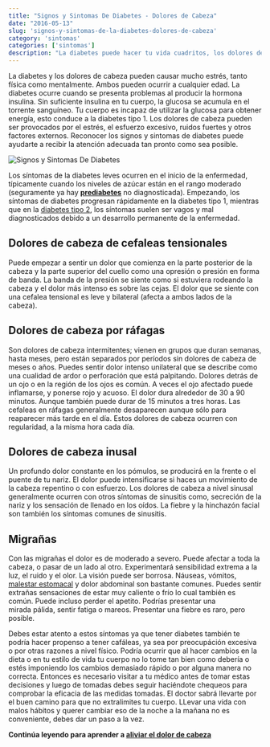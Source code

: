 ```yaml
---
title: "Signos y Sintomas De Diabetes - Dolores de Cabeza"
date: "2016-05-13"
slug: 'signos-y-sintomas-de-la-diabetes-dolores-de-cabeza'
category: 'sintomas'
categories: ['sintomas']
description: "La diabetes puede hacer tu vida cuadritos, los dolores de cabeza son un síntomas de diabetes que te ayudará ha identificarla temprano"
---
```


La diabetes y los dolores de cabeza pueden causar mucho estrés, tanto física como mentalmente. Ambos pueden ocurrir a cualquier edad. La diabetes ocurre cuando se presenta problemas al producir la hormona insulina. Sin suficiente insulina en tu cuerpo, la glucosa se acumula en el torrente sanguíneo. Tu cuerpo es incapaz de utilizar la glucosa para obtener energía, esto conduce a la diabetes tipo 1. Los dolores de cabeza pueden ser provocados por el estrés, el esfuerzo excesivo, ruidos fuertes y otros factores externos. Reconocer los signos y sintomas de diabetes puede ayudarte a recibir la atención adecuada tan pronto como sea posible.


![Signos y Sintomas De Diabetes](/images/signos-sintomas-diabetes-dolores-cabeza.webp)

Los síntomas de la diabetes leves ocurren en el inicio de la enfermedad, típicamente cuando los niveles de azúcar están en el rango moderado (seguramente ya hay [**prediabetes**](/las-5-cosas-que-hay-que-saber-sobre-la-prediabetes/) no diagnosticada). Empezando, los síntomas de diabetes progresan rápidamente en la diabetes tipo 1, mientras que en la [diabetes tipo 2](/diabetes-tipo-2/), los síntomas suelen ser vagos y mal diagnosticados debido a un desarrollo permanente de la enfermedad.

## Dolores de cabeza de cefaleas tensionales

Puede empezar a sentir un dolor que comienza en la parte posterior de la cabeza y la parte superior del cuello como una opresión o presión en forma de banda. La banda de la presión se siente como si estuviera rodeando la cabeza y el dolor más intenso es sobre las cejas. El dolor que se siente con una cefalea tensional es leve y bilateral (afecta a ambos lados de la cabeza).

## Dolores de cabeza por ráfagas

Son dolores de cabeza intermitentes; vienen en grupos que duran semanas, hasta meses, pero están separados por períodos sin dolores de cabeza de meses o años. Puedes sentir dolor intenso unilateral que se describe como una cualidad de ardor o perforación que está palpitando. Dolores detrás de un ojo o en la región de los ojos es común. A veces el ojo afectado puede inflamarse, y ponerse rojo y acuoso. El dolor dura alrededor de 30 a 90 minutos. Aunque también puede durar de 15 minutos a tres horas. Las cefaleas en ráfagas generalmente desaparecen aunque sólo para reaparecer más tarde en el día. Estos dolores de cabeza ocurren con regularidad, a la misma hora cada día.

## Dolores de cabeza inusal

Un profundo dolor constante en los pómulos, se producirá en la frente o el puente de tu nariz. El dolor puede intensificarse si haces un movimiento de la cabeza repentino o con esfuerzo. Los dolores de cabeza a nivel sinusal generalmente ocurren con otros síntomas de sinusitis como, secreción de la nariz y los sensación de llenado en los oídos. La fiebre y la hinchazón facial son también los síntomas comunes de sinusitis.

## Migrañas

Con las migrañas el dolor es de moderado a severo. Puede afectar a toda la cabeza, o pasar de un lado al otro. Experimentará sensibilidad extrema a la luz, el ruido y el olor. La visión puede ser borrosa. Náuseas, vómitos, [malestar estomacal](/dolor-estomacal-en-losas-diabeticosas/) y dolor abdominal son bastante comunes. Puedes sentir extrañas sensaciones de estar muy caliente o frío lo cual también es común. Puede incluso perder el apetito. Podrías presentar una mirada pálida, sentir fatiga o mareos. Presentar una fiebre es raro, pero posible.

Debes estar atento a estos síntomas ya que tener diabetes también te podría hacer propenso a tener cafáleas, ya sea por preocupáción excesiva o por otras razones a nivel físico. Podría ocurrir que al hacer cambios en la dieta o en tu estilo de vida tu cuerpo no lo tome tan bien como debería o estés imponiendo los cambios demasiado rápido o por alguna manera no correcta. Entonces es necesario visitar a tu médico antes de tomar estas decisiones y luego de tomadas debes seguir haciéndote chequeos para comprobar la eficacia de las medidas tomadas. El doctor sabrá llevarte por el buen camino para que no extralimites tu cuerpo. LLevar una vida con malos hábitos y querer cambiar eso de la noche a la mañana no es conveniente, debes dar un paso a la vez.

**Continúa leyendo para aprender a [aliviar el dolor de cabeza](/alivio-para-el-dolor-de-cabeza-diabetes/)**